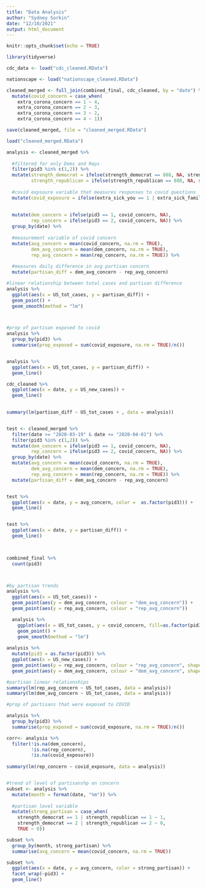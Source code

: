 ```yaml
---
title: "Data Analysis"
author: "Sydney Sorkin"
date: "12/10/2021"
output: html_document
---
```


```r
knitr::opts_chunk$set(echo = TRUE)

library(tidyverse)

cdc_data <- load("cdc_cleaned.RData")

nationscape <- load("nationscape_cleaned.RData")
```

```r

cleaned_merged <- full_join(combined_final, cdc_cleaned, by = "date") %>% 
  mutate(covid_concern = case_when(
    extra_corona_concern == 1 ~ 4,
    extra_corona_concern == 2 ~ 3,
    extra_corona_concern == 3 ~ 2,
    extra_corona_concern == 4 ~ 1))

save(cleaned_merged, file = "cleaned_merged.RData")
```

```r


load("cleaned_merged.RData")

```



```r

analysis <- cleaned_merged %>%
  
  #filtered for only Dems and Reps
  filter(pid3 %in% c(1,2)) %>% 
  mutate(strength_democrat = ifelse(strength_democrat == 888, NA, strength_democrat),
         strength_republican = ifelse(strength_republican == 888, NA, strength_republican)) %>% 
  
  #covid expsoure variable that measures responses to covid questions
  mutate(covid_exposure = ifelse(extra_sick_you == 1 | extra_sick_family == 1 | extra_sick_work == 1 | extra_sick_other == 1, 1, 0)) %>% 
  
  
  mutate(dem_concern = ifelse(pid3 == 1, covid_concern, NA),
         rep_concern = ifelse(pid3 == 2, covid_concern, NA)) %>% 
  group_by(date) %>% 
  
  #measurement variable of covid concern
  mutate(avg_concern = mean(covid_concern, na.rm = TRUE),
         dem_avg_concern = mean(dem_concern, na.rm = TRUE),
         rep_avg_concern = mean(rep_concern, na.rm = TRUE)) %>% 
  
  #measures daily difference in avg partisan concern
  mutate(partisan_diff = dem_avg_concern - rep_avg_concern)

#linear relationship between total cases and partisan difference
analysis %>% 
  ggplot(aes(x = US_tot_cases, y = partisan_diff)) +
  geom_point() +
  geom_smooth(method = "lm")



#prop of partisan exposed to covid
analysis %>%
  group_by(pid3) %>% 
  summarise(prop_exposed = sum(covid_exposure, na.rm = TRUE)/n())


analysis %>% 
  ggplot(aes(x = US_tot_cases, y = partisan_diff)) +
  geom_line()

cdc_cleaned %>% 
  ggplot(aes(x = date, y = US_new_cases)) +
  geom_line()
  

summary(lm(partisan_diff ~ US_tot_cases + , data = analysis))



```

```r

test <- cleaned_merged %>%
  filter(date >= "2020-03-19" & date <= "2020-04-01") %>% 
  filter(pid3 %in% c(1,2)) %>% 
  mutate(dem_concern = ifelse(pid3 == 1, covid_concern, NA),
         rep_concern = ifelse(pid3 == 2, covid_concern, NA)) %>% 
  group_by(date) %>% 
  mutate(avg_concern = mean(covid_concern, na.rm = TRUE),
         dem_avg_concern = mean(dem_concern, na.rm = TRUE),
         rep_avg_concern = mean(rep_concern, na.rm = TRUE)) %>% 
  mutate(partisan_diff = dem_avg_concern - rep_avg_concern)


test %>% 
  ggplot(aes(x = date, y = avg_concern, color =  as.factor(pid3))) +
  geom_line()


test %>% 
  ggplot(aes(x = date, y = partisan_diff)) +
  geom_line()
  



```
```r
combined_final %>% 
  count(pid3)




```
```r
#by partisan trends
analysis %>% 
  ggplot(aes(x = US_tot_cases)) +
  geom_point(aes(y = dem_avg_concern, colour = "dem_avg_concern")) + 
  geom_point(aes(y = rep_avg_concern, colour = "rep_avg_concern"))

  analysis %>% 
    ggplot(aes(x = US_tot_cases, y = covid_concern, fill=as.factor(pid3), shape = as.factor(pid3), group = as.factor(pid3))) +
    geom_point() +
    geom_smooth(method = "lm")
 
analysis %>% 
  mutate(pid3 = as.factor(pid3)) %>% 
  ggplot(aes(x = US_new_cases)) +
  geom_point(aes(y = rep_avg_concern, colour = "rep_avg_concern", shape = "rep_avg_concern", fill = "rep_avg_concern")) + 
  geom_point(aes(y = dem_avg_concern, colour = "dem_avg_concern", shape = "dem_avg_concern", fill = "dem_avg_concern")) 

#partisan linear relationships
summary(lm(rep_avg_concern ~ US_tot_cases, data = analysis))
summary(lm(dem_avg_concern ~ US_tot_cases, data = analysis))

```


```r

#prop of partisans that were exposed to COVID

analysis %>% 
  group_by(pid3) %>% 
  summarise(prop_exposed = sum(covid_exposure, na.rm = TRUE)/n())

corr<- analysis %>% 
  filter(!is.na(dem_concern),
         !is.na(rep_concern),
         !is.na(covid_exposure))
  
summary(lm(rep_concern ~ covid_exposure, data = analysis))



```

```r
#trend of level of partisanshp on concern
subset <- analysis %>% 
  mutate(month = format(date, "%m")) %>% 
  
  #partisan level variable
  mutate(strong_partisan = case_when(
    strength_democrat == 1 | strength_republican == 1 ~ 1,
    strength_democrat == 2 | strength_republican == 2 ~ 0,
    TRUE ~ 0))

subset %>% 
  group_by(month, strong_partisan) %>% 
  summarise(avg_concern = mean(covid_concern, na.rm = TRUE))

subset %>% 
  ggplot(aes(x = date, y = avg_concern, color = strong_partisan)) +
  facet_wrap(~pid3) +
  geom_line()
```

